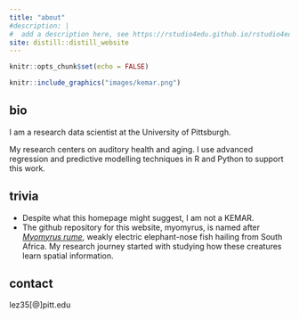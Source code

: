 ```yaml
---
title: "about"
#description: |
#  add a description here, see https://rstudio4edu.github.io/rstudio4edu-book/rmd-fancy.html
site: distill::distill_website
---
```


```r
knitr::opts_chunk$set(echo = FALSE)

```

```r
knitr::include_graphics("images/kemar.png")
```


## bio
I am a research data scientist at the University of Pittsburgh.

My research centers on auditory health and aging. I use advanced regression and predictive modelling techniques in R and Python to support this work.


## trivia
- Despite what this homepage might suggest, I am not a KEMAR.
- The github repository for this website, myomyrus, is named after [*Myomyrus rume*](https://www.google.com/search?q=mormyrus+rume&source=lnms&tbm=isch&sa=X&ved=2ahUKEwi1z76A_sP9AhW3F1kFHd71BdQQ0pQJegQIBhAC&biw=1920&bih=937), weakly electric elephant-nose fish hailing from South Africa. My research journey started with studying how these creatures learn spatial information.



## contact
lez35[@]pitt.edu

